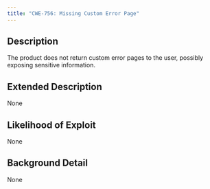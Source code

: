```yaml
---
title: "CWE-756: Missing Custom Error Page"
---
```


## Description
The product does not return custom error pages to the user, possibly exposing sensitive information.

## Extended Description
None

## Likelihood of Exploit
None

## Background Detail
None
        